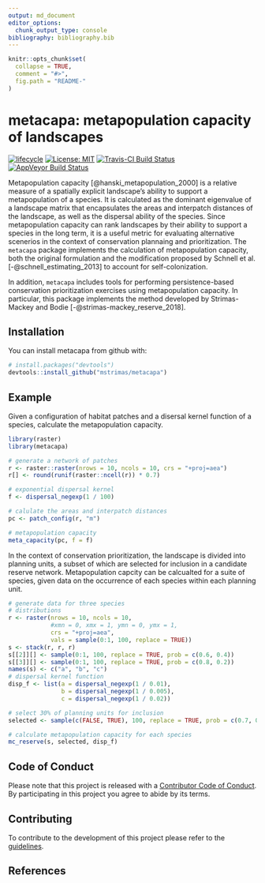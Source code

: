 ```yaml
---
output: md_document
editor_options: 
  chunk_output_type: console
bibliography: bibliography.bib
---
```


<!-- README.md is generated from README.Rmd. Please edit that file -->

```r
knitr::opts_chunk$set(
  collapse = TRUE,
  comment = "#>",
  fig.path = "README-"
)
```

# metacapa: metapopulation capacity of landscapes

[![lifecycle](https://img.shields.io/badge/lifecycle-maturing-blue.svg)](https://www.tidyverse.org/lifecycle/#maturing)
[![License: MIT](https://img.shields.io/badge/License-MIT-yellow.svg)](https://opensource.org/licenses/MIT)
[![Travis-CI Build Status](https://img.shields.io/travis/mstrimas/metacapa/master.svg?label=Mac%20OSX%20%26%20Linux)](https://travis-ci.org/mstrimas/metacapa)
[![AppVeyor Build Status](https://img.shields.io/appveyor/ci/mstrimas/metacapa/master.svg?label=Windows)](https://ci.appveyor.com/project/mstrimas/metacapa)

Metapopulation capacity [@hanski_metapopulation_2000] is a relative measure of a spatially explicit landscape's ability to support a metapopulation of a species. It is calculated as the dominant eigenvalue of a landscape matrix that encapsulates the areas and interpatch distances of the landscape, as well as the dispersal ability of the species. Since metapopulation capacity can rank landscapes by their ability to support a species in the long term, it is a useful metric for evaluating alternative scenerios in the context of conservation plannaing and prioritization. The `metacapa` package implements the calculation of metapopulation capacity, both the original formulation and the modification proposed by Schnell et al. [-@schnell_estimating_2013] to account for self-colonization.

In addition, `metacapa` includes tools for performing persistence-based conservation prioritization exercises using metapopulation capacity. In particular, this package implements the method developed by Strimas-Mackey and Bodie [-@strimas-mackey_reserve_2018].

## Installation

You can install metacapa from github with:

```r
# install.packages("devtools")
devtools::install_github("mstrimas/metacapa")
```

## Example

Given a configuration of habitat patches and a disersal kernel function of a species, calculate the metapopulation capacity.

```r
library(raster)
library(metacapa)

# generate a network of patches
r <- raster::raster(nrows = 10, ncols = 10, crs = "+proj=aea")
r[] <- round(runif(raster::ncell(r)) * 0.7)

# exponential dispersal kernel
f <- dispersal_negexp(1 / 100)

# calulate the areas and interpatch distances
pc <- patch_config(r, "m")

# metapopulation capacity
meta_capacity(pc, f = f)
```

In the context of conservation prioritization, the landscape is divided into planning units, a subset of which are selected for inclusion in a candidate reserve network. Metapopulation capcity can be calcualted for a suite of species, given data on the occurrence of each species within each planning unit.

```r
# generate data for three species
# distributions
r <- raster(nrows = 10, ncols = 10, 
            #xmn = 0, xmx = 1, ymn = 0, ymx = 1,
            crs = "+proj=aea",
            vals = sample(0:1, 100, replace = TRUE))
s <- stack(r, r, r)
s[[2]][] <- sample(0:1, 100, replace = TRUE, prob = c(0.6, 0.4))
s[[3]][] <- sample(0:1, 100, replace = TRUE, prob = c(0.8, 0.2))
names(s) <- c("a", "b", "c")
# dispersal kernel function
disp_f <- list(a = dispersal_negexp(1 / 0.01),
               b = dispersal_negexp(1 / 0.005),
               c = dispersal_negexp(1 / 0.02))

# select 30% of planning units for inclusion
selected <- sample(c(FALSE, TRUE), 100, replace = TRUE, prob = c(0.7, 0.3))

# calculate metapopulation capacity for each species
mc_reserve(s, selected, disp_f)
```

## Code of Conduct

Please note that this project is released with a [Contributor Code of Conduct](CODE_OF_CONDUCT.md). By participating in this project you agree to abide by its terms.

## Contributing

To contribute to the development of this project please refer to the [guidelines](CONTRIBUTING.md).

## References
